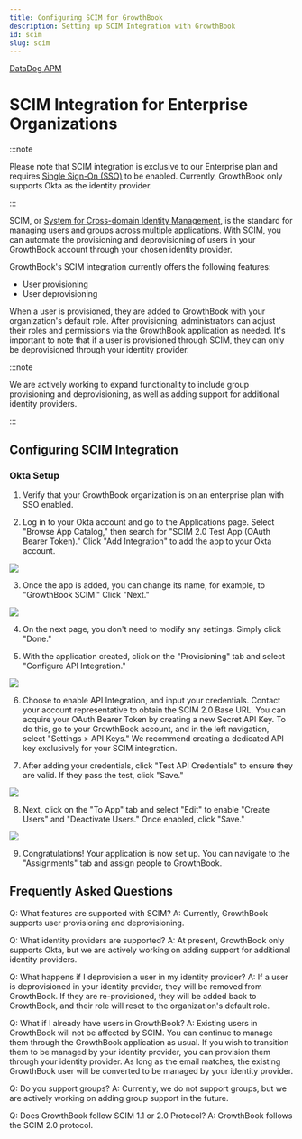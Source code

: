 ```yaml
---
title: Configuring SCIM for GrowthBook
description: Setting up SCIM Integration with GrowthBook
id: scim
slug: scim
---
```


[DataDog APM](https://www.datadoghq.com/product/apm/)

# SCIM Integration for Enterprise Organizations

:::note

Please note that SCIM integration is exclusive to our Enterprise plan and requires [Single Sign-On (SSO)](https://docs.growthbook.io/sso) to be enabled. Currently, GrowthBook only supports Okta as the identity provider.

:::

SCIM, or [System for Cross-domain Identity Management](https://scim.cloud/), is the standard for managing users and groups across multiple applications. With SCIM, you can automate the provisioning and deprovisioning of users in your GrowthBook account through your chosen identity provider.

GrowthBook's SCIM integration currently offers the following features:

- User provisioning
- User deprovisioning

When a user is provisioned, they are added to GrowthBook with your organization's default role. After provisioning, administrators can adjust their roles and permissions via the GrowthBook application as needed. It's important to note that if a user is provisioned through SCIM, they can only be deprovisioned through your identity provider.

:::note

We are actively working to expand functionality to include group provisioning and deprovisioning, as well as adding support for additional identity providers.

:::

## Configuring SCIM Integration

### Okta Setup

1. Verify that your GrowthBook organization is on an enterprise plan with SSO enabled.

2. Log in to your Okta account and go to the Applications page. Select "Browse App Catalog," then search for "SCIM 2.0 Test App (OAuth Bearer Token)." Click "Add Integration" to add the app to your Okta account.

![](../../static/images/integrations/scim/GrowthBook-SCIM-Add-Okta-Integration.png)

3. Once the app is added, you can change its name, for example, to "GrowthBook SCIM." Click "Next."

![](../../static/images/integrations/scim/GrowthBook-SCIM-Add-Name.png)

4. On the next page, you don't need to modify any settings. Simply click "Done."

5. With the application created, click on the "Provisioning" tab and select "Configure API Integration."

![](../../static/images/integrations/scim/GrowthBook-SCIM-Enable-API-Integration.png)

6. Choose to enable API Integration, and input your credentials. Contact your account representative to obtain the SCIM 2.0 Base URL. You can acquire your OAuth Bearer Token by creating a new Secret API Key. To do this, go to your GrowthBook account, and in the left navigation, select "Settings > API Keys." We recommend creating a dedicated API key exclusively for your SCIM integration.

7. After adding your credentials, click "Test API Credentials" to ensure they are valid. If they pass the test, click "Save."

![](../../static/images/integrations/scim/GrowthBook-SCIM-Add-Credentials.png)

8. Next, click on the "To App" tab and select "Edit" to enable "Create Users" and "Deactivate Users." Once enabled, click "Save."

![](../../static/images/integrations/scim/GrowthBook-SCIM-Configure-Options.png)

9. Congratulations! Your application is now set up. You can navigate to the "Assignments" tab and assign people to GrowthBook.

## Frequently Asked Questions

Q: What features are supported with SCIM?
A: Currently, GrowthBook supports user provisioning and deprovisioning.

Q: What identity providers are supported?
A: At present, GrowthBook only supports Okta, but we are actively working on adding support for additional identity providers.

Q: What happens if I deprovision a user in my identity provider?
A: If a user is deprovisioned in your identity provider, they will be removed from GrowthBook. If they are re-provisioned, they will be added back to GrowthBook, and their role will reset to the organization's default role.

Q: What if I already have users in GrowthBook?
A: Existing users in GrowthBook will not be affected by SCIM. You can continue to manage them through the GrowthBook application as usual. If you wish to transition them to be managed by your identity provider, you can provision them through your identity provider. As long as the email matches, the existing GrowthBook user will be converted to be managed by your identity provider.

Q: Do you support groups?
A: Currently, we do not support groups, but we are actively working on adding group support in the future.

Q: Does GrowthBook follow SCIM 1.1 or 2.0 Protocol?
A: GrowthBook follows the SCIM 2.0 protocol.
